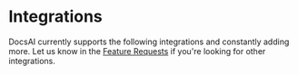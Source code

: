 

# Integrations

DocsAI currently supports the following integrations and constantly adding more. Let us know in the [Feature Requests](https://docsai.canny.io/featrue-requests) if you're looking for other integrations.

 
<Cards>
  <Card  title="Embed in website" href="/docs/integrations/integration-web" />
  <Card  title="Embed as iframe" href="/docs/integrations/integration-iframe" />
  <Card  title="API Reference" href="/docs/integrations/integration-api" />
  <Card  title="Slack Intgeration" href="/docs/integrations/integration-slack" />
</Cards>